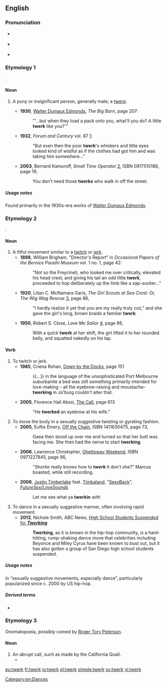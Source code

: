 ==English==

===Pronunciation===
* {{a|GenAm}} {{IPA|/twɝk/|lang=en}}
* {{a|RP}} {{IPA|/twɜːk/|lang=en}}
* {{rhymes|ɜː(ɹ)k|lang=en}}

===Etymology 1===
{{blend|twerp|jerk|lang=en}}.

====Noun====
{{en-noun}}

# {{label|en|slang|dated|US}} A puny or insignificant person, generally male; a [[twerp]].
#* '''1930''', [[w:Walter D. Edmonds|Walter Dumaux Edmonds]], ''The Big Barn'', page 207:
#*: "'...but when they load a pack onto you, what'll you do? A little '''twerk''' like you?'"
#* '''1932''', ''Forum and Century'' vol. 87 [http://books.google.com/books?ei=fz75RqyPOoWcpgKW19m0Dw]:
#*: "But even then the poor '''twerk''''s whiskers and little eyes looked kind of wistful as if the clothes had got him and was taking him somewhere..."
#* '''2003''', Bernard Kamoroff, ''Small Time Operator'' [http://books.google.com/books?id=9qlizjnOrVcC], ISBN 0917510186, page 19,
#*: You don't need those '''twerks''' who walk in off the street.

=====Usage notes=====
Found primarily in the 1930s-era works of [[w:Walter D. Edmonds|Walter Dumaux Edmonds]].

===Etymology 2===
{{wikipedia|Twerking}}
{{blend|twitch|jerk|lang=en}}.

====Noun====
{{en-noun}}

# A fitful movement similar to a [[twitch]] or [[jerk]].
#* '''1898''', William Brigham, "Director's Report" in ''Occasional Papers of the Bernice Pauahi Museum'' vol. 1 no. 1, page 42:
#*: "Not so the Freycineti, who looked me over critically, elevated his head crest, and giving his tail an odd little '''twerk''', proceeded to hop deliberately up the limb like a sap-sucker..."
#* '''1920''', Lilian C. McNamara Garis, ''The Girl Scouts at Sea Crest: Or, The Wig Wag Rescue'' [http://books.google.com/books?id=ulYCAAAAYAAJ], page 86,
#*: "I hardly realize it yet that you are my really truly coz," and she gave the girl's long, brown braids a familiar '''twerk'''.
#* '''1950''', Robert S. Close, ''Love Me Sailor'' [http://books.google.com/books?id=ySdBAAAAIAAJ], page 86,
#*: With a quick '''twerk''' at her shift, the girl lifted it to her rounded belly, and squatted nakedly on his lap.

====Verb====
{{en-verb}}

# To twitch or jerk.
#* '''1985''', Criena Rohan, [http://books.google.com/books?id=ausNAAAAIAAJ Down by the Docks], page 151
#*: {{...}} in the language of the unsophisticated Port Melbourne suburbanite a bed was still something primarily intended for love-making – all the eyebrow-raising and moustache-'''twerking''' in Jo'burg couldn't alter that.
#* '''2005''', Florence Hall Abssi, [http://books.google.com/books?id=OyAkYG9lwD4C The Call], page 613
#*: "He '''twerked''' an eyebrow at his wife."
# To move the body in a sexually suggestive twisting or gyrating fashion.
#* '''2005''', Euftis Emery, [http://books.google.com/books?id=Ib1vEpY4TpwC Off the Chain], ISBN 1411630475, page 73,
#*: Gaea then stood up over me and turned so that her butt was facing me. She then had the nerve to start '''twerking'''.
#* '''2006''', Lawrence Christopher, [http://books.google.com/books?id=gOPfQEdpxkwC Ghettoway Weekend], ISBN 0971227845, page 96,
#*: "''Shortie'' really knows how to '''''twerk''''' it don't she?" Marcus boasted, while still recording.
#* '''2006''', [[w:Justin Timberlake|Justin Timberlake]] feat. [[w:Timbaland|Timbaland]], "[[w:SexyBack|SexyBack]]", ''[[w:FutureSex/LoveSounds|FutureSex/LoveSounds]]''
#*: Let me see what ya '''twerkin''' with
# To dance in a sexually suggestive manner, often involving rapid movement.
#* '''2013''', Nichole Smith, ABC News, [http://abcnews.go.com/blogs/headlines/2013/05/high-school-students-suspended-for-twerking High School Students Suspended for '''''Twerking''''']
#*: '''Twerking''', as it is known in the hip-hop community, is a hard-hitting, rump-shaking dance move that celebrities including Beyonce and Miley Cyrus have been known to bust out, but it has also gotten a group of San Diego high school students suspended.

=====Usage notes=====
In “sexually suggestive movements, especially dance”, particularly popularized since c. 2000 by US hip-hop.

=====Derived terms=====
* {{l|en|twerker}}

===Etymology 3===
Onomatopoeia, possibly coined by [[w:Roger Tory Peterson|Roger Tory Peterson]].

====Noun====
{{en-noun}}

# An abrupt call, such as made by the California Quail.
#* {{quote-book|year=1961|author=Roger Tory Peterson|title=A Field Guide to Western Birds|url=http://books.google.com/books?id=Pv2jn2dQCaEC|page=67|passage=Note of male on territory, a loud kurr or '''twerk'''.}}

[[Category:en:Dances]]

[[eu:twerk]]
[[fr:twerk]]
[[io:twerk]]
[[pl:twerk]]
[[simple:twerk]]
[[sv:twerk]]
[[vi:twerk]]